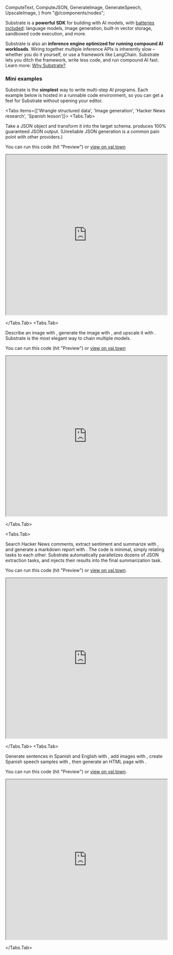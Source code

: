   ComputeText,
  ComputeJSON,
  GenerateImage,
  GenerateSpeech,
  UpscaleImage,
} from "@/components/nodes";

Substrate is a **powerful SDK** for building with AI models, with [batteries included](https://substrate.run/nodes): language models, image generation, built-in vector storage, sandboxed code execution, and more.

Substrate is also an **inference engine optimized for running compound AI workloads**. Wiring together multiple inference APIs is inherently slow – whether you do it yourself, or use a framework like LangChain. Substrate lets you ditch the framework, write less code, and run compound AI fast. Learn more: [Why Substrate?](/why)

### Mini examples

Substrate is the **simplest** way to write multi-step AI programs. Each example below is hosted in a runnable code environment, so you can get a feel for Substrate without opening your editor.

<Tabs items={['Wrangle structured data', 'Image generation', 'Hacker News research', 'Spanish lesson']}>
<Tabs.Tab>

Take a JSON object and transform it into the target schema. <ComputeJSON /> produces 100% guaranteed JSON output. (Unreliable JSON generation is a common pain point with other providers.)

You can run this code (hit "Preview") or [view on val.town](https://www.val.town/v/substrate/shapeshift)

<iframe
  width="100%"
  height="500px"
  src="https://www.val.town/embed/substrate/shapeshift"
  title="Generate and reshape structured data"
  allow="web-share"
  allowFullScreen
></iframe>

</Tabs.Tab>
<Tabs.Tab>

Describe an image with <ComputeText />, generate the image with <GenerateImage />, and upscale it with <UpscaleImage />. Substrate is the most elegant way to chain multiple models.

You can run this code (hit "Preview") or [view on val.town](https://www.val.town/v/substrate/imageGeneration)

<iframe
  width="100%"
  height="500px"
  src="https://www.val.town/embed/substrate/imageGeneration"
  title="Image Generation Example"
  allow="web-share"
  allowFullScreen
></iframe>

</Tabs.Tab>

<Tabs.Tab>

Search Hacker News comments, extract sentiment and summarize with <ComputeJSON />, and generate a markdown report with <ComputeText />. The code is minimal, simply relating tasks to each other. Substrate automatically parallelizes dozens of JSON extraction tasks, and injects their results into the final summarization task.

You can run this code (hit "Preview") or [view on val.town](https://www.val.town/v/substrate/hackerNewsRAG).

<iframe
  width="100%"
  height="500px"
  src="https://www.val.town/embed/substrate/hackerNewsRAG"
  title="Hacker News research"
  allow="web-share"
  allowFullScreen
></iframe>

</Tabs.Tab>
<Tabs.Tab>

Generate sentences in Spanish and English with <ComputeText />, add images with <GenerateImage />, create Spanish speech samples with <GenerateSpeech />, then generate an HTML page with <ComputeText />.

You can run this code (hit "Preview") or [view on val.town](https://www.val.town/v/substrate/spanishVocabLesson).

<iframe
  width="100%"
  height="500px"
  src="https://www.val.town/embed/substrate/spanishVocabLesson"
  title="Spanish lesson"
  allow="web-share"
  allowFullScreen
></iframe>

</Tabs.Tab>
</Tabs>
